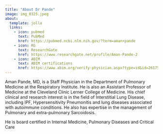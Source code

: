 ```yaml
---
title: "About Dr Pande"
image: img_0325.jpeg
about:
  template: jolla
  links:
    - icon: pubmed
      text: PubMed
      href: https://pubmed.ncbi.nlm.nih.gov/?term=aman+pande
    - icon: RG
      text: ResearchGate
      href: https://www.researchgate.net/profile/Aman-Pande-2
    - icon: ABIM
      text: ABIM certifications
      href: https://www.abim.org/verify-physician.aspx?type=id&id=261752
---
```


Aman Pande, MD, is a Staff Physician in the Department of Pulmonary Medicine at the Respiratory Institute. He is also an Assistant Professor of Medicine at the Cleveland Clinic Lerner College of Medicine. His chief clinical and research interest is in the field of Interstitial Lung Disease, including IPF, Hypersensitivity Pneumonitis and lung diseases associated with autoimmune conditions. He also has expertise in the management of Pulmonary and extra-pulmonary Sarcoidosis.

He is board certified in Internal Medicine, Pulmonary Diseases and Critical Care